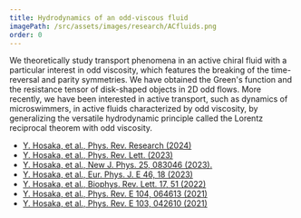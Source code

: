 ```yaml
---
title: Hydrodynamics of an odd-viscous fluid
imagePath: /src/assets/images/research/ACfluids.png
order: 0
---
```


We theoretically study transport phenomena in an active chiral fluid with a particular interest in odd viscosity, which features the breaking of the time-reversal and parity symmetries. We have obtained the Green's function and the resistance tensor of disk-shaped objects in 2D odd flows. More recently, we have been interested in active transport, such as dynamics of microswimmers, in active fluids characterized by odd viscosity, by generalizing the versatile hydrodynamic principle called the Lorentz reciprocal theorem with odd viscosity.

- [Y. Hosaka, et al., Phys. Rev. Research (2024)](https://doi.org/10.1103/PhysRevResearch.6.L032044)
- [Y. Hosaka, et al., Phys. Rev. Lett. (2023)](https://doi.org/10.1103/PhysRevLett.131.178303)
- [Y. Hosaka, et al., New J. Phys. 25, 083046 (2023).](https://doi.org/10.1088/1367-2630/aceea4)
- [Y. Hosaka, et al., Eur. Phys. J. E 46, 18 (2023)](https://doi.org/10.1140/epje/s10189-023-00265-y)
- [Y. Hosaka, et al., Biophys. Rev. Lett. 17, 51 (2022)](https://doi.org/10.1142/S1793048022310026)
- [Y. Hosaka, et al., Phys. Rev. E 104, 064613 (2021)](https://doi.org/10.1103/PhysRevE.104.064613)
- [Y. Hosaka, et al., Phys. Rev. E 103, 042610 (2021)](https://doi.org/10.1103/PhysRevE.103.042610)
